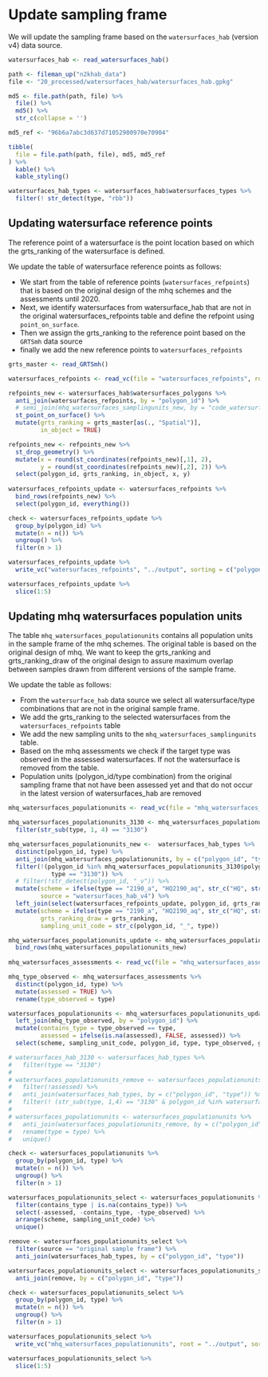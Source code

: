 # Update sampling frame

We will update the sampling frame based on the `watersurfaces_hab` (version v4) data source.


```r
watersurfaces_hab <- read_watersurfaces_hab()

path <- fileman_up("n2khab_data")
file <- "20_processed/watersurfaces_hab/watersurfaces_hab.gpkg"

md5 <- file.path(path, file) %>%
  file() %>%
  md5() %>%
  str_c(collapse = '')

md5_ref <- "96b6a7abc3d637d71052900970e70904"

tibble(
  file = file.path(path, file), md5, md5_ref
) %>%
  kable() %>%
  kable_styling()

watersurfaces_hab_types <- watersurfaces_hab$watersurfaces_types %>%
  filter(! str_detect(type, "rbb")) 
```

## Updating watersurface reference points


The reference point of a watersurface is the point location based on which the grts_ranking of the watersurface is defined. 

We update the table of watersurface reference points as follows:

+ We start from the table of reference points (`watersurfaces_refpoints`) that is based on the original design of the mhq schemes and the assessments until 2020.
+ Next, we identify watersurfaces from watersurface_hab that are not in the original watersurfaces_refpoints table and define the refpoint using `point_on_surface`. 
+ Then we assign the grts_ranking to the reference point based on the `GRTSmh` data source 
+ finally we add the new reference points to `watersurfaces_refpoints` 

```r
grts_master <- read_GRTSmh()

watersurfaces_refpoints <- read_vc(file = "watersurfaces_refpoints", root = "../output")

refpoints_new <- watersurfaces_hab$watersurfaces_polygons %>%
  anti_join(watersurfaces_refpoints, by = "polygon_id") %>%
  # semi_join(mhq_watersurfaces_samplingunits_new, by = "code_watersurfaces") %>%
  st_point_on_surface() %>%
  mutate(grts_ranking = grts_master[as(., "Spatial")],
         in_object = TRUE)

refpoints_new <- refpoints_new %>%
  st_drop_geometry() %>%
  mutate(x = round(st_coordinates(refpoints_new)[,1], 2),
         y = round(st_coordinates(refpoints_new)[,2], 2)) %>%
  select(polygon_id, grts_ranking, in_object, x, y)
    
watersurfaces_refpoints_update <- watersurfaces_refpoints %>%
  bind_rows(refpoints_new) %>%
  select(polygon_id, everything())

check <- watersurfaces_refpoints_update %>%
  group_by(polygon_id) %>%
  mutate(n = n()) %>%
  ungroup() %>%
  filter(n > 1)

watersurfaces_refpoints_update %>%
  write_vc("watersurfaces_refpoints", "../output", sorting = c("polygon_id"))

```


```r
watersurfaces_refpoints_update %>%
  slice(1:5)
```

## Updating mhq watersurfaces population units

The table `mhq_watersurfaces_populationunits` contains all population units in the sample frame of the mhq schemes.
The original table is based on the original design of mhq.
We want to keep the grts_ranking and grts_ranking_draw of the original design to assure maximum overlap between samples drawn from different versions of the sample frame.

We update the table as follows:

+ From the `watersurface_hab` data source we select all watersurface/type combinations that are not in the original sample frame.
+ We add the grts_ranking to the selected watersurfaces from the `watersurfaces_refpoints` table
+ We add the new sampling units to the `mhq_watersurfaces_samplingunits` table. 
+ Based on the mhq assessments we check if the target type was observed in the assessed watersurfaces. If not the watersurface is removed from the table. 
+ Population units (polygon_id/type combination) from the original sampling frame that not have been assessed yet and that do not occur in the latest version of watersurfaces_hab are removed 

```r

mhq_watersurfaces_populationunits <- read_vc(file = "mhq_watersurfaces_populationunits", root = "../output")

mhq_watersurfaces_populationunits_3130 <- mhq_watersurfaces_populationunits %>%
  filter(str_sub(type, 1, 4) == "3130")

mhq_watersurfaces_populationunits_new <-  watersurfaces_hab_types %>%
  distinct(polygon_id, type) %>%
  anti_join(mhq_watersurfaces_populationunits, by = c("polygon_id", "type")) %>%
  filter(!(polygon_id %in% mhq_watersurfaces_populationunits_3130$polygon_id &
            type == "3130")) %>%
  # filter(!str_detect(polygon_id, "_v")) %>%
  mutate(scheme = ifelse(type == "2190_a", "HQ2190_aq", str_c("HQ", str_sub(type, 1, 4))),
         source = "watersurfaces_hab_v4") %>%
  left_join(select(watersurfaces_refpoints_update, polygon_id, grts_ranking), by = "polygon_id") %>%
  mutate(scheme = ifelse(type == "2190_a", "HQ2190_aq", str_c("HQ", str_sub(type, 1, 4))),
         grts_ranking_draw = grts_ranking,
         sampling_unit_code = str_c(polygon_id, "_", type)) 

mhq_watersurfaces_populationunits_update <- mhq_watersurfaces_populationunits %>%
  bind_rows(mhq_watersurfaces_populationunits_new)
  
mhq_watersurfaces_assessments <- read_vc(file = "mhq_watersurfaces_assessments", root = "../output")

mhq_type_observed <- mhq_watersurfaces_assessments %>%
  distinct(polygon_id, type) %>%
  mutate(assessed = TRUE) %>%
  rename(type_observed = type)

watersurfaces_populationunits <- mhq_watersurfaces_populationunits_update %>%
  left_join(mhq_type_observed, by = "polygon_id") %>%
  mutate(contains_type = type_observed == type,
         assessed = ifelse(is.na(assessed), FALSE, assessed)) %>%
  select(scheme, sampling_unit_code, polygon_id, type, type_observed, grts_ranking, grts_ranking_draw, source, assessed, contains_type)

# watersurfaces_hab_3130 <- watersurfaces_hab_types %>%
#   filter(type == "3130")
# 
# watersurfaces_populationunits_remove <- watersurfaces_populationunits %>%
#   filter(!assessed) %>%
#   anti_join(watersurfaces_hab_types, by = c("polygon_id", "type")) %>%
#   filter(! (str_sub(type, 1,4) == "3130" & polygon_id %in% watersurfaces_hab_3130$polygon_id))
# 
# watersurfaces_populationunits <- watersurfaces_populationunits %>%
#   anti_join(watersurfaces_populationunits_remove, by = c("polygon_id", "type")) %>%
#   rename(type = type) %>%
#   unique()

check <- watersurfaces_populationunits %>%
  group_by(polygon_id, type) %>%
  mutate(n = n()) %>%
  ungroup() %>%
  filter(n > 1)

watersurfaces_populationunits_select <- watersurfaces_populationunits %>%
  filter(contains_type | is.na(contains_type)) %>%
  select(-assessed, -contains_type, -type_observed) %>%
  arrange(scheme, sampling_unit_code) %>%
  unique()

remove <- watersurfaces_populationunits_select %>%
  filter(source == "original sample frame") %>%
  anti_join(watersurfaces_hab_types, by = c("polygon_id", "type"))

watersurfaces_populationunits_select <- watersurfaces_populationunits_select %>%
  anti_join(remove, by = c("polygon_id", "type"))

check <- watersurfaces_populationunits_select %>%
  group_by(polygon_id, type) %>%
  mutate(n = n()) %>%
  ungroup() %>%
  filter(n > 1)

watersurfaces_populationunits_select %>%
  write_vc("mhq_watersurfaces_populationunits", root = "../output", sorting = c("type", "grts_ranking_draw", "polygon_id"), strict = FALSE)

```

```r
watersurfaces_populationunits_select %>%
  slice(1:5)
```



